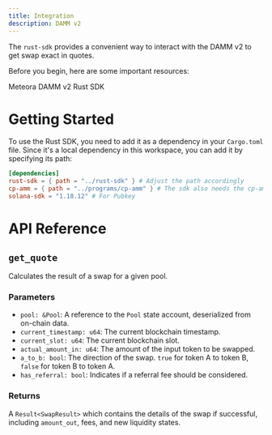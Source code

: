 ```yaml
---
title: Integration
description: DAMM v2
---
```


The `rust-sdk` provides a convenient way to interact with the DAMM v2 to get swap exact in quotes.

Before you begin, here are some important resources:

<CardGroup cols={1}>
  <Card title="Rust SDK" icon="rust" iconType="solid" href="https://github.com/MeteoraAg/damm-v2/tree/main/rust-sdk">
    Meteora DAMM v2 Rust SDK
  </Card>
</CardGroup>

# Getting Started

To use the Rust SDK, you need to add it as a dependency in your `Cargo.toml` file. Since it's a local dependency in this workspace, you can add it by specifying its path:

```toml
[dependencies]
rust-sdk = { path = "../rust-sdk" } # Adjust the path accordingly
cp-amm = { path = "../programs/cp-amm" } # The sdk also needs the cp-amm crate
solana-sdk = "1.18.12" # For Pubkey
```

# API Reference

## `get_quote`

Calculates the result of a swap for a given pool.

### Parameters

- `pool: &Pool`: A reference to the `Pool` state account, deserialized from on-chain data.
- `current_timestamp: u64`: The current blockchain timestamp.
- `current_slot: u64`: The current blockchain slot.
- `actual_amount_in: u64`: The amount of the input token to be swapped.
- `a_to_b: bool`: The direction of the swap. `true` for token A to token B, `false` for token B to token A.
- `has_referral: bool`: Indicates if a referral fee should be considered.

### Returns

A `Result<SwapResult>` which contains the details of the swap if successful, including `amount_out`, fees, and new liquidity states. 